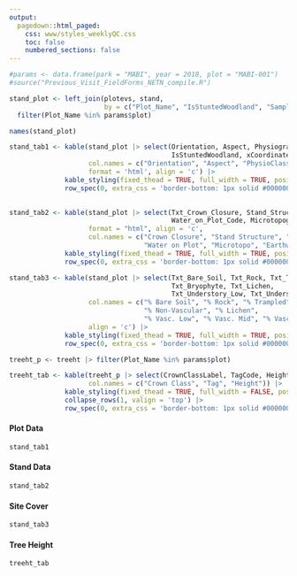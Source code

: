 ```yaml
---
output: 
  pagedown::html_paged:
    css: www/styles_weeklyQC.css
    toc: false
    numbered_sections: false
---
```


```r
#params <- data.frame(park = "MABI", year = 2018, plot = "MABI-001")
#source("Previous_Visit_FieldForms_NETN_compile.R")
```


```r
stand_plot <- left_join(plotevs, stand, 
                        by = c("Plot_Name", "IsStuntedWoodland", "SampleYear", "cycle")) |> 
  filter(Plot_Name %in% params$plot)

names(stand_plot)

stand_tab1 <- kable(stand_plot |> select(Orientation, Aspect, PhysiographyCode, 
                                         IsStuntedWoodland, xCoordinate, yCoordinate),
                    col.names = c("Orientation", "Aspect", "PhysioClass", "Stunted", "X", "Y"),
                    format = 'html', align = 'c') |> 
              kable_styling(fixed_thead = TRUE, full_width = TRUE, position = 'left') |> 
              row_spec(0, extra_css = 'border-bottom: 1px solid #000000')
            

stand_tab2 <- kable(stand_plot |> select(Txt_Crown_Closure, Stand_Structure, Deer_Browse_Index,
                                         Water_on_Plot_Code, Microtopography, Earthworms), 
                    format = "html", align = 'c',
                    col.names = c("Crown Closure", "Stand Structure", "Deer Browse Index", 
                                  "Water on Plot", "Microtopo", "Earthworms")) |> 
              kable_styling(fixed_thead = TRUE, full_width = TRUE, position = 'left')|> 
              row_spec(0, extra_css = 'border-bottom: 1px solid #000000')

stand_tab3 <- kable(stand_plot |> select(Txt_Bare_Soil, Txt_Rock, Txt_Trampled, Txt_Water, 
                                         Txt_Bryophyte, Txt_Lichen, 
                                         Txt_Understory_Low, Txt_Understory_Mid, Txt_Understory_High),
                    col.names = c("% Bare Soil", "% Rock", "% Trampled", "% Surface Water", 
                                  "% Non-Vascular", "% Lichen",
                                  "% Vasc. Low", "% Vasc. Mid", "% Vasc. High"),
                    align = 'c') |> 
              kable_styling(fixed_thead = TRUE, full_width = TRUE, position = 'left')|> 
              row_spec(0, extra_css = 'border-bottom: 1px solid #000000')

treeht_p <- treeht |> filter(Plot_Name %in% params$plot)

treeht_tab <- kable(treeht_p |> select(CrownClassLabel, TagCode, Height), align = 'c', format = 'html',
                    col.names = c("Crown Class", "Tag", "Height")) |> 
              kable_styling(fixed_thead = TRUE, full_width = FALSE, position = 'left') |> 
              collapse_rows(1, valign = 'top') |> 
              row_spec(0, extra_css = 'border-bottom: 1px solid #000000')


```

#### Plot Data {-}
```r
stand_tab1
```


#### Stand Data {-}
```r
stand_tab2
```


#### Site Cover {-}
```r
stand_tab3
```


#### Tree Height {-}
```r
treeht_tab
```
